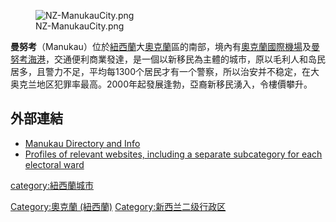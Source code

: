 [[File:NZ-ManukauCity.png|thumb]]

'''曼努考'''（Manukau）位於[[紐西蘭|紐西蘭]]大[[奧克蘭|奧克蘭]]區的南部，境內有[[奧克蘭國際機場|奧克蘭國際機場]]及[[曼努考海港|曼努考海港]]，交通便利商業發達，是一個以新移民為主體的城市，原以毛利人和岛民居多，且警力不足，平均每1300个居民才有一个警察，所以治安并不稳定，在大奥克兰地区犯罪率最高。2000年起發展逢勃，亞裔新移民湧入，令樓價攀升。

==外部連結==
*[https://web.archive.org/web/20041216032344/http://www.manukau.govt.nz/manukau.htm Manukau Directory and Info]
*[https://web.archive.org/web/20050318194139/http://zeal.com/category/preview.jhtml?cid=10118778 Profiles of relevant websites, including a separate subcategory for each electoral ward]


[[category:紐西蘭城市|category:紐西蘭城市]]
[[Category:奧克蘭_(紐西蘭)|Category:奧克蘭 (紐西蘭)]]
[[Category:新西兰二级行政区|Category:新西兰二级行政区]]

{{oceania-geo-stub}}